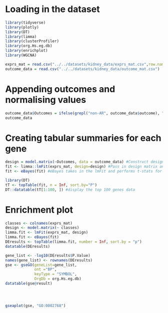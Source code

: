 # Loading in the dataset

```r
library(tidyverse)  
library(plotly)  
library(DT)  
library(limma)  
library(clusterProfiler)  
library(org.Hs.eg.db)  
library(enrichplot)  
library(WGCNA)

exprs_mat = read.csv("../../datasets/kidney_data/exprs_mat.csv",row.names=1)
outcome_data = read.csv("../../datasets/kidney_data/outcome_mat.csv")
```

# Appending outcomes and normalising values

```r
outcome_data$Outcomes = ifelse(grepl("non-AR", outcome_data$outcome), "Stable", "Rejection")
outcome_data
```

# Creating tabular summaries for each gene

```r
design = model.matrix(~Outcomes, data = outcome_data) #Construct design matrix of predictors
fit <- limma::lmFit(exprs_mat, design=design) #Pass in design matrix and expression matrix
fit <- eBayes(fit) #eBayes takes in the lmFit and performs t-stats for each row in the expression matrix combined with the design matrix, effectively running t-test for each gene

library(DT)
tT <- topTable(fit, n = Inf, sort.by="P") 
DT::datatable(tT[1:100, ]) #display the top 100 genes data
```

# Enrichment plot

```r

classes <- colnames(exprs_mat)
design <- model.matrix(~ classes)
limma.fit <- lmFit(exprs_mat, design)
limma.fit <- eBayes(fit)
DEresults <- topTable(limma.fit, number = Inf, sort.by = "p")
datatable(DEresults)
```

```r

gene_list <- -log10(DEresults$P.Value)
names(gene_list) <- rownames(DEresults)
gse <- gseGO(geneList=gene_list, 
             ont ="BP", 
             keyType = "SYMBOL", 
             OrgDb = org.Hs.eg.db)
datatable(gse@result)




gseaplot(gse, "GO:0002768")


```
